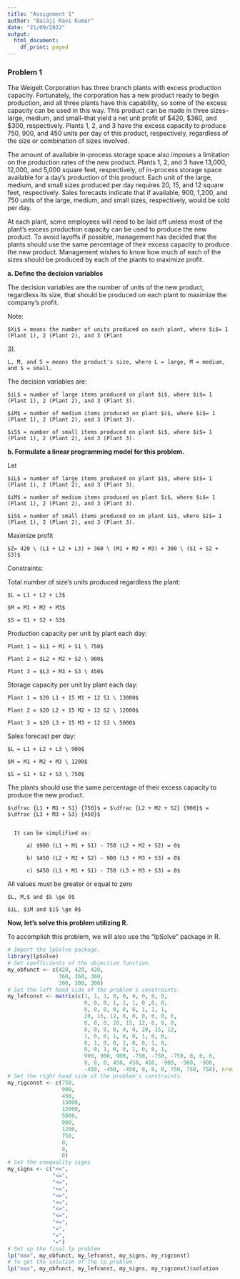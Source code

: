 ```yaml
---
title: "Assignment 1"
author: "Balaji Ravi Kumar"
date: "21/09/2022"
output:
  html_document:
    df_print: paged
---
```


### Problem 1

The Weigelt Corporation has three branch plants with excess production capacity. Fortunately, the corporation has a new product ready to begin production, and all three plants have this capability, so some of the excess capacity can be used in this way. This product can be made in three sizes--large, medium, and small--that yield a net unit profit of $420, $360, and $300, respectively. Plants 1, 2, and 3 have the excess capacity to produce 750, 900, and 450 units per day of this product, respectively, regardless of the size or combination of sizes involved.

The amount of available in-process storage space also imposes a limitation on the production rates of the new product. Plants 1, 2, and 3 have 13,000, 12,000, and 5,000 square feet, respectively, of in-process storage space available for a day's production of this product. Each unit of the large, medium, and small sizes produced per day requires 20, 15, and 12 square feet, respectively.
Sales forecasts indicate that if available, 900, 1,200, and 750 units of the large, medium, and small sizes, respectively, would be sold per day.

At each plant, some employees will need to be laid off unless most of the plant’s excess production capacity can be used to produce the new product. To avoid layoffs if possible, management has decided that the plants should use the same percentage of their excess capacity to produce the new product.
Management wishes to know how much of each of the sizes should be produced by each of the plants to maximize profit.

**a. Define the decision variables**

The decision variables are the number of units of the new product, regardless its size, that should be produced on each plant to maximize the company’s profit.

Note:

    $Xi$ = means the number of units produced on each plant, where $i$= 1 (Plant 1), 2 (Plant 2), and 3 (Plant 
3).

    L, M, and S = means the product's size, where L = large, M = medium, and S = small.

The decision variables are:

    $iL$ = number of large items produced on plant $i$, where $i$= 1 (Plant 1), 2 (Plant 2), and 3 (Plant 3).

    $iM$ = number of medium items produced on plant $i$, where $i$= 1 (Plant 1), 2 (Plant 2), and 3 (Plant 3).

    $iS$ = number of small items produced on plant $i$, where $i$= 1 (Plant 1), 2 (Plant 2), and 3 (Plant 3).


**b. Formulate a linear programming model for this problem.**

Let 

    $iL$ = number of large items produced on plant $i$, where $i$= 1 (Plant 1), 2 (Plant 2), and 3 (Plant 3).

    $iM$ = number of medium items produced on plant $i$, where $i$= 1 (Plant 1), 2 (Plant 2), and 3 (Plant 3).

    $iS$ = number of small items produced on on plant $i$, where $i$= 1 (Plant 1), 2 (Plant 2), and 3 (Plant 3).


Maximize profit 

    $Z= 420 \ (L1 + L2 + L3) + 360 \ (M1 + M2 + M3) + 300 \ (S1 + S2 + S3)$


Constraints:

  Total number of size’s units produced regardless the plant:

    $L = L1 + L2 + L3$

    $M = M1 + M2 + M3$

    $S = S1 + S2 + S3$

  Production capacity per unit by plant each day:

    Plant 1 = $L1 + M1 + S1 \ 750$

    Plant 2 = $L2 + M2 + S2 \ 900$

    Plant 3 = $L3 + M3 + S3 \ 450$

  Storage capacity per unit by plant each day:

    Plant 1 = $20 L1 + 15 M1 + 12 S1 \ 13000$

    Plant 2 = $20 L2 + 15 M2 + 12 S2 \ 12000$

    Plant 3 = $20 L3 + 15 M3 + 12 S3 \ 5000$


Sales forecast per day:

    $L = L1 + L2 + L3 \ 900$

    $M = M1 + M2 + M3 \ 1200$

    $S = S1 + S2 + S3 \ 750$

  The plants should use the same percentage of their excess capacity to produce the new product. 


    $\dfrac {L1 + M1 + S1} {750}$ = $\dfrac {L2 + M2 + S2} {900}$ = $\dfrac {L3 + M3 + S3} {450}$


      It can be simplified as:

          a) $900 (L1 + M1 + S1) - 750 (L2 + M2 + S2) = 0$

          b) $450 (L2 + M2 + S2) - 900 (L3 + M3 + S3) = 0$

          c) $450 (L1 + M1 + S1) - 750 (L3 + M3 + S3) = 0$

  All values must be greater or equal to zero

    $L, M,$ and $S \ge 0$

    $iL, $iM and $iS \ge 0$
**Now, let's solve this problem utilizing R.**

To accomplish this problem, we will also use the "lpSolve" package in R.
```r
# Import the lpSolve package. 
library(lpSolve)
# Set coefficients of the objective function.
my_obfunct <- c(420, 420, 420,
                360, 360, 360,
                300, 300, 300)
# Set the left hand side of the problem's constraints.
my_lefconst <- matrix(c(1, 1, 1, 0, 0, 0, 0, 0, 0,
                        0, 0, 0, 1, 1, 1, 0 ,0, 0,
                        0, 0, 0, 0, 0, 0, 1, 1, 1,
                        20, 15, 12, 0, 0, 0, 0, 0, 0,
                        0, 0, 0, 20, 15, 12, 0, 0, 0,
                        0, 0, 0, 0, 0, 0, 20, 15, 12,
                        1, 0, 0, 1, 0, 0, 1, 0, 0,
                        0, 1, 0, 0, 1, 0, 0, 1, 0,
                        0, 0, 1, 0, 0, 1, 0, 0, 1,
                        900, 900, 900, -750, -750, -750, 0, 0, 0,
                        0, 0, 0, 450, 450, 450, -900, -900, -900,
                        -450, -450, -450, 0, 0, 0, 750, 750, 750), nrow = 12, byrow = TRUE)
# Set the right hand side of the problem's constraints.
my_rigconst <- c(750,
                 900,
                 450,
                 13000,
                 12000,
                 5000,
                 900,
                 1200,
                 750,
                 0,
                 0,
                 0)
# Set the unequality signs
my_signs <- c("<=",
              "<=",
              "<=",
              "<=",
              "<=",
              "<=",
              "<=",
              "<=",
              "<=",
              "=",
              "=",
              "=")
# Set up the final lp problem
lp("max", my_obfunct, my_lefconst, my_signs, my_rigconst)
# To get the solution of the lp problem
lp("max", my_obfunct, my_lefconst, my_signs, my_rigconst)$solution
```
